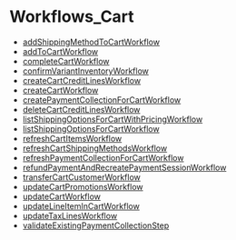 
# Workflows\_Cart

- [addShippingMethodToCartWorkflow](../Workflows_Cart/functions/core_flows.Cart.Workflows_Cart.addShippingMethodToCartWorkflow/page.mdx)
- [addToCartWorkflow](../Workflows_Cart/functions/core_flows.Cart.Workflows_Cart.addToCartWorkflow/page.mdx)
- [completeCartWorkflow](../Workflows_Cart/functions/core_flows.Cart.Workflows_Cart.completeCartWorkflow/page.mdx)
- [confirmVariantInventoryWorkflow](../Workflows_Cart/functions/core_flows.Cart.Workflows_Cart.confirmVariantInventoryWorkflow/page.mdx)
- [createCartCreditLinesWorkflow](../Workflows_Cart/functions/core_flows.Cart.Workflows_Cart.createCartCreditLinesWorkflow/page.mdx)
- [createCartWorkflow](../Workflows_Cart/functions/core_flows.Cart.Workflows_Cart.createCartWorkflow/page.mdx)
- [createPaymentCollectionForCartWorkflow](../Workflows_Cart/functions/core_flows.Cart.Workflows_Cart.createPaymentCollectionForCartWorkflow/page.mdx)
- [deleteCartCreditLinesWorkflow](../Workflows_Cart/functions/core_flows.Cart.Workflows_Cart.deleteCartCreditLinesWorkflow/page.mdx)
- [listShippingOptionsForCartWithPricingWorkflow](../Workflows_Cart/functions/core_flows.Cart.Workflows_Cart.listShippingOptionsForCartWithPricingWorkflow/page.mdx)
- [listShippingOptionsForCartWorkflow](../Workflows_Cart/functions/core_flows.Cart.Workflows_Cart.listShippingOptionsForCartWorkflow/page.mdx)
- [refreshCartItemsWorkflow](../Workflows_Cart/functions/core_flows.Cart.Workflows_Cart.refreshCartItemsWorkflow/page.mdx)
- [refreshCartShippingMethodsWorkflow](../Workflows_Cart/functions/core_flows.Cart.Workflows_Cart.refreshCartShippingMethodsWorkflow/page.mdx)
- [refreshPaymentCollectionForCartWorkflow](../Workflows_Cart/functions/core_flows.Cart.Workflows_Cart.refreshPaymentCollectionForCartWorkflow/page.mdx)
- [refundPaymentAndRecreatePaymentSessionWorkflow](../Workflows_Cart/functions/core_flows.Cart.Workflows_Cart.refundPaymentAndRecreatePaymentSessionWorkflow/page.mdx)
- [transferCartCustomerWorkflow](../Workflows_Cart/functions/core_flows.Cart.Workflows_Cart.transferCartCustomerWorkflow/page.mdx)
- [updateCartPromotionsWorkflow](../Workflows_Cart/functions/core_flows.Cart.Workflows_Cart.updateCartPromotionsWorkflow/page.mdx)
- [updateCartWorkflow](../Workflows_Cart/functions/core_flows.Cart.Workflows_Cart.updateCartWorkflow/page.mdx)
- [updateLineItemInCartWorkflow](../Workflows_Cart/functions/core_flows.Cart.Workflows_Cart.updateLineItemInCartWorkflow/page.mdx)
- [updateTaxLinesWorkflow](../Workflows_Cart/functions/core_flows.Cart.Workflows_Cart.updateTaxLinesWorkflow/page.mdx)
- [validateExistingPaymentCollectionStep](../Workflows_Cart/functions/core_flows.Cart.Workflows_Cart.validateExistingPaymentCollectionStep/page.mdx)
